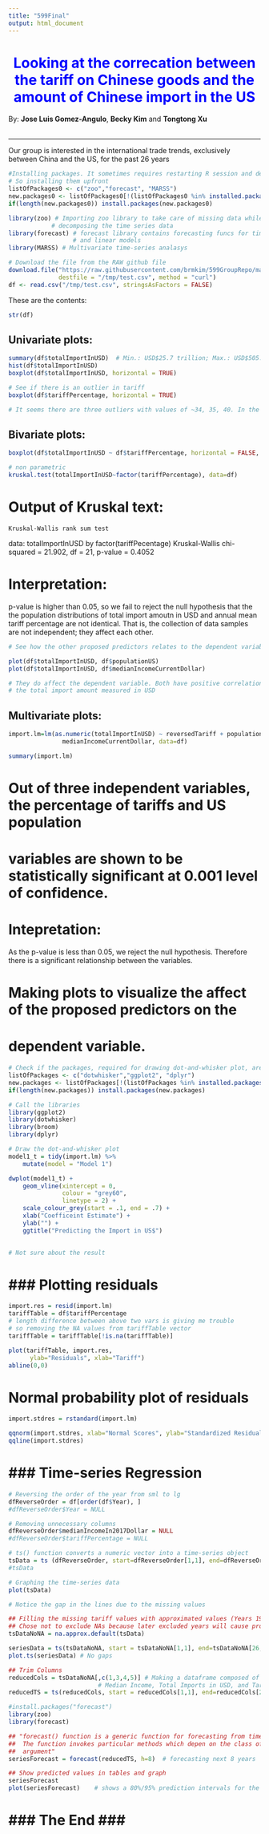 ```yaml
---
title: "599Final"
output: html_document
---
```


<h1 align="center" style="color:blue">Looking at the correcation between the tariff on Chinese goods and the amount of Chinese import in the US</h1>

By: **Jose Luis Gomez-Angulo**, **Becky Kim** and **Tongtong Xu**
<br>
<br>

______

Our group is interested in the international trade trends, exclusively between China and the US, for the past 26 years



```r
#Installing packages. It sometimes requires restarting R session and delates variables
# So installing them upfront
listOfPackages0 <- c("zoo","forecast", "MARSS")  
new.packages0 <- listOfPackages0[!(listOfPackages0 %in% installed.packages()[,"Package"])]
if(length(new.packages0)) install.packages(new.packages0)

library(zoo) # Importing zoo library to take care of missing data while
            # decomposing the time series data
library(forecast) # forecast library contains forecasting funcs for time series
                  # and linear models
library(MARSS) # Multivariate time-series analasys

```

```r
# Download the file from the RAW github file
download.file("https://raw.githubusercontent.com/brmkim/599GroupRepo/master/tariff_import.csv", 
              destfile = "/tmp/test.csv", method = "curl")
df <- read.csv("/tmp/test.csv", stringsAsFactors = FALSE)
```

These are the contents:

```r
str(df)
```

## Univariate plots:

```r
summary(df$totalImportInUSD)  # Min.: USD$25.7 trillion; Max.: USD$505.5 trillion
hist(df$totalImportInUSD)
boxplot(df$totalImportInUSD, horizontal = TRUE)
```

```r
# See if there is an outlier in tariff
boxplot(df$tariffPercentage, horizontal = TRUE)

# It seems there are three outliers with values of ~34, 35, 40. In the data table, they are tariffs in years 1992 (39.71), 1993 (37.10) and 1994 (33.32)
```

## Bivariate plots:

```r

boxplot(df$totalImportInUSD ~ df$tariffPercentage, horizontal = FALSE, las = 2)
```

```r
# non parametric
kruskal.test(totalImportInUSD~factor(tariffPercentage), data=df)
```
# Output of Kruskal text:

 	Kruskal-Wallis rank sum test

data:  totalImportInUSD by factor(tariffPecentage)
Kruskal-Wallis chi-squared = 21.902, df = 21, p-value = 0.4052

# Interpretation:
 p-value is higher than 0.05, so we fail to reject the null hypothesis that the
 the population distributions of total import amoutn in USD and annual mean 
 tariff percentage are not identical. That is, the collection of data samples 
 are not independent; they affect each other. 

```r
# See how the other proposed predictors relates to the dependent variable

plot(df$totalImportInUSD, df$populationUS)
plot(df$totalImportInUSD, df$medianIncomeCurrentDollar)

# They do affect the dependent variable. Both have positive correlation to
# the total import amount measured in USD
```

## Multivariate plots:

```r

import.lm=lm(as.numeric(totalImportInUSD) ~ reversedTariff + populationUS + 
               medianIncomeCurrentDollar, data=df)

summary(import.lm)
```

# Out of three independent variables, the percentage of tariffs and US population 
# variables are shown to be statistically significant at 0.001 level of confidence.

# Intepretation:  
As the p-value is less than 0.05, we reject the null hypothesis. Therefore
there is a significant relationship between the variables. 


# Making plots to visualize the affect of the proposed predictors on the 
# dependent variable.
```r
# Check if the packages, required for drawing dot-and-whisker plot, are installed. # If not, install them
listOfPackages <- c("dotwhisker","ggplot2", "dplyr")  
new.packages <- listOfPackages[!(listOfPackages %in% installed.packages()[,"Package"])]
if(length(new.packages)) install.packages(new.packages)

# Call the libraries
library(ggplot2)
library(dotwhisker)
library(broom)
library(dplyr)

```

```r
# Draw the dot-and-whisker plot
model1_t = tidy(import.lm) %>%   
    mutate(model = "Model 1")

dwplot(model1_t) +
    geom_vline(xintercept = 0, 
               colour = "grey60", 
               linetype = 2) +
    scale_colour_grey(start = .1, end = .7) +
    xlab("Coefficeint Estimate") +
    ylab("") +
    ggtitle("Predicting the Import in US$")
    

# Not sure about the result
```



# ### Plotting residuals ###
```r
import.res = resid(import.lm)
tariffTable = df$tariffPercentage
# length difference between above two vars is giving me trouble
# so removing the NA values from tariffTable vector
tariffTable = tariffTable[!is.na(tariffTable)]

plot(tariffTable, import.res,
      ylab="Residuals", xlab="Tariff")
abline(0,0)
```
# Normal probability plot of residuals
```r
import.stdres = rstandard(import.lm)

qqnorm(import.stdres, xlab="Normal Scores", ylab="Standardized Residuals")
qqline(import.stdres)
```



# ### Time-series Regression ###
```r
# Reversing the order of the year from sml to lg
dfReverseOrder = df[order(df$Year), ]
#dfReverseOrder$Year = NULL

# Removing unnecessary columns
dfReverseOrder$medianIncomeIn2017Dollar = NULL
#dfReverseOrder$tariffPercentage = NULL

# ts() function converts a numeric vector into a time-series object
tsData = ts (dfReverseOrder, start=dfReverseOrder[1,1], end=dfReverseOrder[26,1], frequency=1) # yearly data
#tsData
```

```r
# Graphing the time-series data
plot(tsData)

# Notice the gap in the lines due to the missing values
```




```r
## Filling the missing tariff values with approximated values (Years 1995, 2012, 2013) 
## Chose not to exclude NAs because later excluded years will cause probelms
tsDataNoNA = na.approx.default(tsData)

seriesData = ts(tsDataNoNA, start = tsDataNoNA[1,1], end=tsDataNoNA[26,1])
plot.ts(seriesData) # No gaps

## Trim Columns
reducedCols = tsDataNoNA[,c(1,3,4,5)] # Making a dataframe composed of 
                         # Median Income, Total Imports in USD, and Tariff %
reducedTS = ts(reducedCols, start = reducedCols[1,1], end=reducedCols[26,1])
```

```r

#install.packages("forecast")
library(zoo)
library(forecast)

## "forecast() function is a generic function for forecasting from time series models.
##  The function invokes particular methods which depen on the class of the first 
##  argument"
seriesForecast = forecast(reducedTS, h=8)  # forecasting next 8 years

## Show predicted values in tables and graph
seriesForecast
plot(seriesForecast)    # shows a 80%/95% prediction intervals for the forecast 

```


# ### The End ### #

























<!-- # #### Now, trying to use the model to predict 2018 import amount.... -->
<!-- ```{r} -->
<!-- coeffs = coefficients(import.lm); coeffs -->
<!-- ``` -->
<!-- # Coefficients outcome: -->
<!--               (Intercept)          tariffPercentage              populationUS  -->
<!--             -2.935786e+12              4.933806e+09              1.099799e+04  -->
<!-- medianIncomeCurrentDollar  -->
<!--             -4.312043e+06  -->

<!-- # If tariff increases to 33.5% (8.5% + 25%) as proposed in 2018 by the Trump  -->
<!-- # Administration,  -->
<!-- # New paramer values : -->
<!-- #    Population2018 population estimation (estimated on July 1, 2018) was    -->
<!-- #        327,167,434  -->
<!-- #       (https://www.census.gov/quickfacts/fact/table/US/PST045218#PST045218) -->
<!-- #    Median income in 2018 was  -->
<!-- # using our regression model we maysee the import amount in USD to be... -->
<!-- ```{r} -->
<!-- tariff = 33.5 -->
<!-- importInUSD2019 = coeffs[1] + coeffs[2]*tariff + coeffs[3] -->
<!-- importInUSD2019 -->
<!-- ``` -->
<!--    (Intercept)  -->
<!-- -2.812441e+12  -->
<!-- # ... decreasing by USD$..... blah blah -->

<!-- # Alternative method for prediction using our model -->
<!-- ```{r} -->
<!-- newdata = data.frame(tariff=33.5) -->
<!-- dfPredict = predict(import.lm, tariffPercentage=newdata) -->
<!-- dfPredict -->
<!-- ``` -->
<!-- # predict() outcome: -->
<!--            1            2            3            4            7            8  -->
<!-- 511303976435 483360617469 473215897556 449495497404 381989585470 361077590101  -->
<!--            9           10           11           12           13           14  -->
<!-- 336199886883 306576692279 282259162765 258913431797 233430910894 211984431401  -->
<!--           15           16           17           18           19           20  -->
<!-- 187091267029 170560736531 143947205996 122898077165  97537923124  50353268299  -->
<!--           21           22           24           25           26  -->
<!--  22937669858  28830294996  39852043818  35989317794  20729614937  -->

<!-- # Imports in USD from all years are decreased. For example, 2017 value was  -->
<!-- 505470000000 and the predicted value is 511303976435. The differnce is  -->
<!-- ```{r} -->
<!-- "Predicted Value: "   -->
<!-- dfPredict[1] -->
<!-- "Existing Value: "   -->
<!-- df$totalImportInUSD[1] -->
<!-- "Difference: "  -->
<!-- df$totalImportInUSD[1] - dfPredict[1] -->
<!-- ``` -->
<!-- # Output: -->
<!-- [1] "Predicted Value: " -->
<!--           1  -->
<!-- 5.11304e+11  -->
<!-- [1] "Existing Value: " -->
<!-- [1] 5.0547e+11 -->
<!-- [1] "Difference: " -->
<!--           1  -->
<!-- -5833976435  -->
<!-- # Why is this negative... Probably the data is not normally distributed? I need to look into it.  -->

<!-- # Confidence interval for lm -->
<!-- ```{r} -->
<!-- predict(import.lm, tariffPercentage=newdata, interval="confidence") -->
<!-- ``` -->


